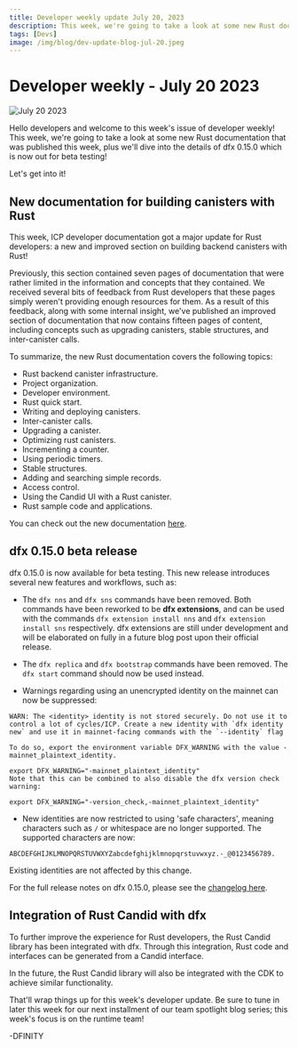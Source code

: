 ```yaml
---
title: Developer weekly update July 20, 2023
description: This week, we're going to take a look at some new Rust documentation that was published this week, plus we'll dive into the details of dfx 0.15.0 which is now out for beta testing! 
tags: [Devs]
image: /img/blog/dev-update-blog-jul-20.jpeg
---
```



# Developer weekly - July 20 2023

![July 20 2023](../../static/img/blog/dev-update-blog-jul-20.jpeg)

Hello developers and welcome to this week's issue of developer weekly! This week, we're going to take a look at some new Rust documentation that was published this week, plus we'll dive into the details of dfx 0.15.0 which is now out for beta testing! 

Let's get into it! 

## New documentation for building canisters with Rust

This week, ICP developer documentation got a major update for Rust developers: a new and improved section on building backend canisters with Rust! 

Previously, this section contained seven pages of documentation that were rather limited in the information and concepts that they contained. We received several bits of feedback from Rust developers that these pages simply weren't providing enough resources for them. As a result of this feedback, along with some internal insight, we've published an improved section of documentation that now contains fifteen pages of content, including concepts such as upgrading canisters, stable structures, and inter-canister calls. 

To summarize, the new Rust documentation covers the following topics:

- Rust backend canister infrastructure.
- Project organization.
- Developer environment.
- Rust quick start.
- Writing and deploying canisters.
- Inter-canister calls.
- Upgrading a canister.
- Optimizing rust canisters.
- Incrementing a counter.
- Using periodic timers.
- Stable structures.
- Adding and searching simple records.
- Access control.
- Using the Candid UI with a Rust canister.
- Rust sample code and applications.

You can check out the new documentation [here](https://internetcomputer.org/docs/current/building-dapps/developer-tools/cdks/rust/).

## dfx 0.15.0 beta release

dfx 0.15.0 is now available for beta testing. This new release introduces several new features and workflows, such as:

- The `dfx nns` and `dfx sns` commands have been removed. Both commands have been reworked to be **dfx extensions**, and can be used with the commands `dfx extension install nns` and `dfx extension install sns` respectively. dfx extensions are still under development and will be elaborated on fully in a future blog post upon their official release. 

- The `dfx replica` and `dfx bootstrap` commands have been removed. The `dfx start` command should now be used instead.

- Warnings regarding using an unencrypted identity on the mainnet can now be suppressed:

```
WARN: The <identity> identity is not stored securely. Do not use it to control a lot of cycles/ICP. Create a new identity with `dfx identity new` and use it in mainnet-facing commands with the `--identity` flag

To do so, export the environment variable DFX_WARNING with the value -mainnet_plaintext_identity.

export DFX_WARNING="-mainnet_plaintext_identity"
Note that this can be combined to also disable the dfx version check warning:

export DFX_WARNING="-version_check,-mainnet_plaintext_identity"
```

- New identities are now restricted to using 'safe characters', meaning characters such as `/` or whitespace are no longer supported. The supported characters are now:

```
ABCDEFGHIJKLMNOPQRSTUVWXYZabcdefghijklmnopqrstuvwxyz.-_@0123456789.
```

Existing identities are not affected by this change.

For the full release notes on dfx 0.15.0, please see the [changelog here](https://github.com/dfinity/sdk/releases/tag/0.15.0-beta.0). 

## Integration of Rust Candid with dfx

To further improve the experience for Rust developers, the Rust Candid library has been integrated with dfx. Through this integration, Rust code and interfaces can be generated from a Candid interface. 

In the future, the Rust Candid library will also be integrated with the CDK to achieve similar functionality. 

That'll wrap things up for this week's developer update. Be sure to tune in later this week for our next installment of our team spotlight blog series; this week's focus is on the runtime team! 

-DFINITY 
